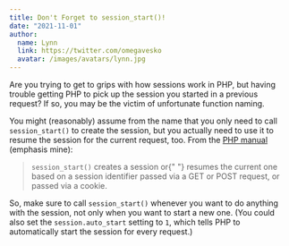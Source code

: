 ```yaml
---
title: Don't Forget to session_start()!
date: "2021-11-01"
author:
  name: Lynn
  link: https://twitter.com/omegavesko
  avatar: /images/avatars/lynn.jpg
---
```


Are you trying to get to grips with how sessions work in PHP, but having trouble getting PHP to pick up the session you started in a previous request? If so, you may be the victim of unfortunate function naming.

You might (reasonably) assume from the name that you only need to call `session_start()` to create the session, but you actually need to use it to resume the session for the current request, too. From the [PHP manual](https://www.php.net/manual/en/function.session-start.php) (emphasis mine):

<blockquote>
  <code>session_start()</code> creates a session or{" "}
  <span className="text-indigo-600">resumes the current one</span> based on a
  session identifier passed via a GET or POST request, or passed via a cookie.
</blockquote>

So, make sure to call `session_start()` whenever you want to do anything with the session, not only when you want to start a new one. (You could also set the `session.auto_start` setting to `1`, which tells PHP to automatically start the session for every request.)
